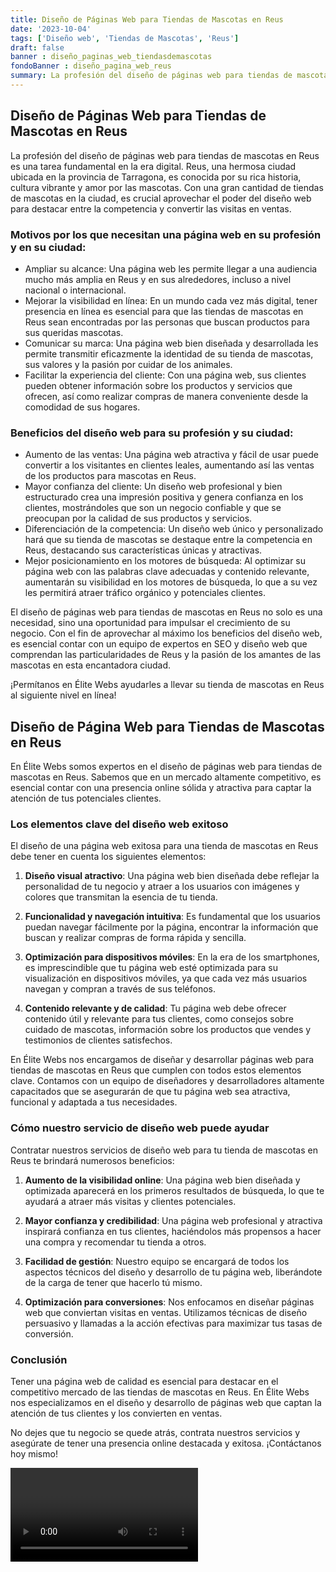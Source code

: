 ```yaml
---
title: Diseño de Páginas Web para Tiendas de Mascotas en Reus
date: '2023-10-04'
tags: ['Diseño web', 'Tiendas de Mascotas', 'Reus']
draft: false
banner : diseño_paginas_web_tiendasdemascotas
fondoBanner : diseño_pagina_web_reus
summary: La profesión del diseño de páginas web para tiendas de mascotas en Reus es una tarea fundamental en la era digital. Reus, una hermosa ciudad ubicada en la provincia de Tarragona, es conocida por su rica historia, cultura vibrante y amor por las mascotas. Con una gran cantidad de tiendas de mascotas en la ciudad, es crucial aprovechar el poder del diseño web para destacar entre la competencia y convertir las visitas en ventas.
---
```


## Diseño de Páginas Web para Tiendas de Mascotas en Reus

La profesión del diseño de páginas web para tiendas de mascotas en Reus es una tarea fundamental en la era digital. Reus, una hermosa ciudad ubicada en la provincia de Tarragona, es conocida por su rica historia, cultura vibrante y amor por las mascotas. Con una gran cantidad de tiendas de mascotas en la ciudad, es crucial aprovechar el poder del diseño web para destacar entre la competencia y convertir las visitas en ventas.

### Motivos por los que necesitan una página web en su profesión y en su ciudad:

- Ampliar su alcance: Una página web les permite llegar a una audiencia mucho más amplia en Reus y en sus alrededores, incluso a nivel nacional o internacional.
- Mejorar la visibilidad en línea: En un mundo cada vez más digital, tener presencia en línea es esencial para que las tiendas de mascotas en Reus sean encontradas por las personas que buscan productos para sus queridas mascotas.
- Comunicar su marca: Una página web bien diseñada y desarrollada les permite transmitir eficazmente la identidad de su tienda de mascotas, sus valores y la pasión por cuidar de los animales.
- Facilitar la experiencia del cliente: Con una página web, sus clientes pueden obtener información sobre los productos y servicios que ofrecen, así como realizar compras de manera conveniente desde la comodidad de sus hogares.

### Beneficios del diseño web para su profesión y su ciudad:

- Aumento de las ventas: Una página web atractiva y fácil de usar puede convertir a los visitantes en clientes leales, aumentando así las ventas de los productos para mascotas en Reus.
- Mayor confianza del cliente: Un diseño web profesional y bien estructurado crea una impresión positiva y genera confianza en los clientes, mostrándoles que son un negocio confiable y que se preocupan por la calidad de sus productos y servicios.
- Diferenciación de la competencia: Un diseño web único y personalizado hará que su tienda de mascotas se destaque entre la competencia en Reus, destacando sus características únicas y atractivas.
- Mejor posicionamiento en los motores de búsqueda: Al optimizar su página web con las palabras clave adecuadas y contenido relevante, aumentarán su visibilidad en los motores de búsqueda, lo que a su vez les permitirá atraer tráfico orgánico y potenciales clientes.

El diseño de páginas web para tiendas de mascotas en Reus no solo es una necesidad, sino una oportunidad para impulsar el crecimiento de su negocio. Con el fin de aprovechar al máximo los beneficios del diseño web, es esencial contar con un equipo de expertos en SEO y diseño web que comprendan las particularidades de Reus y la pasión de los amantes de las mascotas en esta encantadora ciudad.

¡Permítanos en Élite Webs ayudarles a llevar su tienda de mascotas en Reus al siguiente nivel en línea!

<GifSeo />

<Cta />

## Diseño de Página Web para Tiendas de Mascotas en Reus

En Élite Webs somos expertos en el diseño de páginas web para tiendas de mascotas en Reus. Sabemos que en un mercado altamente competitivo, es esencial contar con una presencia online sólida y atractiva para captar la atención de tus potenciales clientes.

### Los elementos clave del diseño web exitoso

El diseño de una página web exitosa para una tienda de mascotas en Reus debe tener en cuenta los siguientes elementos:

1. **Diseño visual atractivo**: Una página web bien diseñada debe reflejar la personalidad de tu negocio y atraer a los usuarios con imágenes y colores que transmitan la esencia de tu tienda.

2. **Funcionalidad y navegación intuitiva**: Es fundamental que los usuarios puedan navegar fácilmente por la página, encontrar la información que buscan y realizar compras de forma rápida y sencilla.

3. **Optimización para dispositivos móviles**: En la era de los smartphones, es imprescindible que tu página web esté optimizada para su visualización en dispositivos móviles, ya que cada vez más usuarios navegan y compran a través de sus teléfonos.

4. **Contenido relevante y de calidad**: Tu página web debe ofrecer contenido útil y relevante para tus clientes, como consejos sobre cuidado de mascotas, información sobre los productos que vendes y testimonios de clientes satisfechos.

En Élite Webs nos encargamos de diseñar y desarrollar páginas web para tiendas de mascotas en Reus que cumplen con todos estos elementos clave. Contamos con un equipo de diseñadores y desarrolladores altamente capacitados que se asegurarán de que tu página web sea atractiva, funcional y adaptada a tus necesidades.

### Cómo nuestro servicio de diseño web puede ayudar

Contratar nuestros servicios de diseño web para tu tienda de mascotas en Reus te brindará numerosos beneficios:

1. **Aumento de la visibilidad online**: Una página web bien diseñada y optimizada aparecerá en los primeros resultados de búsqueda, lo que te ayudará a atraer más visitas y clientes potenciales.

2. **Mayor confianza y credibilidad**: Una página web profesional y atractiva inspirará confianza en tus clientes, haciéndolos más propensos a hacer una compra y recomendar tu tienda a otros.

3. **Facilidad de gestión**: Nuestro equipo se encargará de todos los aspectos técnicos del diseño y desarrollo de tu página web, liberándote de la carga de tener que hacerlo tú mismo.

4. **Optimización para conversiones**: Nos enfocamos en diseñar páginas web que conviertan visitas en ventas. Utilizamos técnicas de diseño persuasivo y llamadas a la acción efectivas para maximizar tus tasas de conversión.

### Conclusión

Tener una página web de calidad es esencial para destacar en el competitivo mercado de las tiendas de mascotas en Reus. En Élite Webs nos especializamos en el diseño y desarrollo de páginas web que captan la atención de tus clientes y los convierten en ventas.

No dejes que tu negocio se quede atrás, contrata nuestros servicios y asegúrate de tener una presencia online destacada y exitosa. ¡Contáctanos hoy mismo!

<Video />

<CtaBot job='Tiendas de Mascotas' city='Reus'/>

<Gmaps query='Reus+españa+maps' />